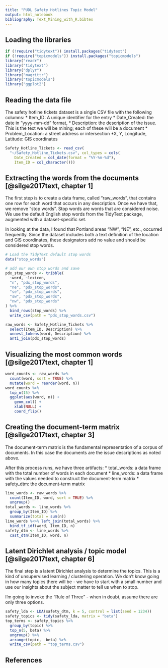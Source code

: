 ```yaml
---
title: "PUDL Safety Hotlines Topic Model"
output: html_notebook
bibliography: Text_Mining_with_R.bibtex
---
```


## Loading the libraries
```r
if (!require("tidytext")) install.packages("tidytext")
if (!require("topicmodels")) install.packages("topicmodels")
library("readr")
library("tidytext")
library("dplyr")
library("magrittr")
library("topicmodels")
library("ggplot2")
```

## Reading the data file
The safety hotline tickets dataset is a single CSV file with the following columns:
* Item_ID: A unique identifier for the entry
* Date_Created: the date in "yyyy-mm-dd" format,
* Description: the description of the issue. This is the text we will be mining; each of these will be a document
* Problem_Location: a street address or intersection
*X, Y, Longitude, Latitude: GIS coordinates

```r
Safety_Hotline_Tickets <- read_csv(
  "~/Safety_Hotline_Tickets.csv", col_types = cols(
    Date_Created = col_date(format = "%Y-%m-%d"),
    Item_ID = col_character()))
```

## Extracting the words from the documents [@silge2017text, chapter 1]
The first step is to create a data frame, called "raw_words", that contains one row for each word that occurs in any description. Once we have that, we remove "stop words". Stop words are words that are considered noise. We use the default English stop words from the TidyText package, augmented with a dataset-specific set.

In looking at the data, I found that Portland areas "NW", "NE", etc., occurred frequently. Since the dataset includes both a text definition of the location and GIS coordinates, these designators add no value and should be considered stop words.

```r
# Load the TidyText default stop words
data("stop_words")

# add our own stop words and save
pdx_stop_words <- tribble(
  ~word, ~lexicon,
  "n", "pdx_stop_words",
  "ne", "pdx_stop_words",
  "se", "pdx_stop_words",
  "sw", "pdx_stop_words",
  "nw", "pdx_stop_words"
) %>% 
  bind_rows(stop_words) %>% 
  write_csv(path = "pdx_stop_words.csv")

raw_words <- Safety_Hotline_Tickets %>% 
  select(Item_ID, Description) %>% 
  unnest_tokens(word, Description) %>% 
  anti_join(pdx_stop_words)
```
## Visualizing the most common words [@silge2017text, chapter 1]
```r
word_counts <- raw_words %>%
  count(word, sort = TRUE) %>% 
  mutate(word = reorder(word, n))
word_counts %>% 
  top_n(15) %>% 
  ggplot(aes(word, n)) +
    geom_col() +
    xlab(NULL) +
    coord_flip()
```

## Creating the document-term matrix [@silge2017text, chapter 3]
The document-term matrix is the fundamental representation of a corpus of documents. In this case the documents are the issue descriptions as noted above.

After this process runs, we have three artifacts:
* total_words: a data frame with the total number of words in each document
* line_words: a data frame with the values needed to construct the document-term matrix
* safety_dtm: the document-term matrix

```r
line_words <- raw_words %>% 
  count(Item_ID, word, sort = TRUE) %>% 
  ungroup()
total_words <- line_words %>% 
  group_by(Item_ID) %>% 
  summarize(total = sum(n))
line_words %<>% left_join(total_words) %>% 
  bind_tf_idf(word, Item_ID, n)
safety_dtm <- line_words %>% 
  cast_dtm(Item_ID, word, n)
```

## Latent Dirichlet analysis / topic model [@silge2017text, chapter 6]
The final step is a latent Dirichlet analysis to determine the topics. This is a kind of unsupervised learning / clustering operation. We don't know going in how many topics there will be - we have to start with a small number and use our insights about the subject matter to tell us when to stop.

I'm going to invoke the "Rule of Three" - when in doubt, assume there are only three options. 
```r
safety_lda <- LDA(safety_dtm, k = 5, control = list(seed = 1234))
safety_topics <- tidy(safety_lda, matrix = "beta")
top_terms <- safety_topics %>%
  group_by(topic) %>%
  top_n(5, beta) %>%
  ungroup() %>%
  arrange(topic, -beta) %>% 
  write_csv(path = "top_terms.csv")
```

## References
